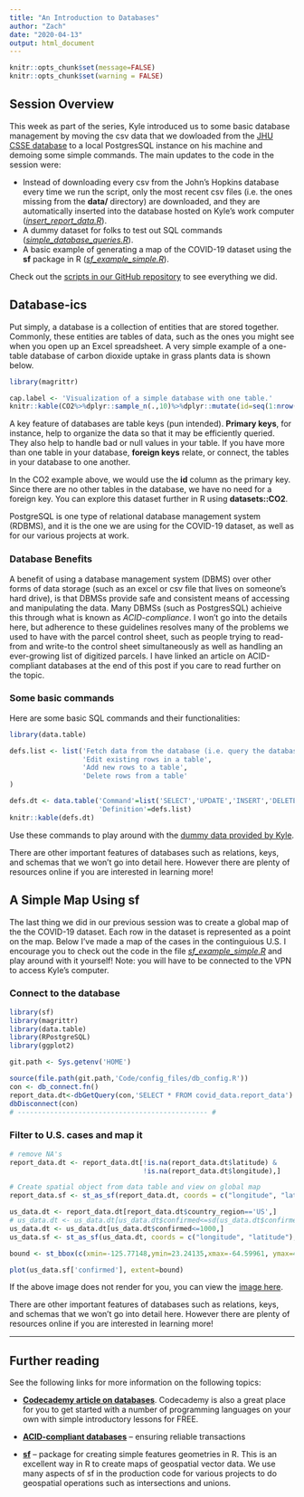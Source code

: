 ```yaml
---
title: "An Introduction to Databases"
author: "Zach"
date: "2020-04-13"
output: html_document
---
```

    
    
```r
knitr::opts_chunk$set(message=FALSE)
knitr::opts_chunk$set(warning = FALSE)
```

## Session Overview
This week as part of the series, Kyle introduced us to some basic database management
by moving the csv data that we dowloaded from the [JHU CSSE database](https://github.com/CSSEGISandData/COVID-19) to a local PostgresSQL instance on his machine and demoing some simple commands.  The main 
updates to the code in the session were:

* Instead of downloading every csv from the John's Hopkins database every time we
run the script, only the most recent csv files (i.e. the ones missing from the **data/** directory) are downloaded, and they are automatically inserted into the database hosted on Kyle's work computer ([*insert_report_data.R*](https://github.com/H4estu/COVID19-Data-Exploration/blob/master/scripts/R/session2/insert_report_data.R)).
* A dummy dataset for folks to test out SQL commands ([*simple_database_queries.R*](https://github.com/H4estu/COVID19-Data-Exploration/blob/master/scripts/R/session2/simple_database_queries.R)).
* A basic example of generating a map of the COVID-19 dataset using the **sf** package in R ([*sf_example_simple.R*](https://github.com/H4estu/COVID19-Data-Exploration/blob/master/scripts/R/session2/sf_example_simple.R)).

Check out the [scripts in our GitHub repository](https://github.com/H4estu/COVID19-Data-Exploration/tree/Rmarkdown/scripts/R/session2)
to see everything we did.  

## Database-ics
Put simply, a database is a collection of entities that are stored together.
Commonly, these entities are tables of data, such as the ones you might see
when you open up an Excel spreadsheet.  A very simple example of a one-table database
of carbon dioxide uptake in grass plants data is shown below.

```r
library(magrittr)

cap.label <- 'Visualization of a simple database with one table.'
knitr::kable(CO2%>%dplyr::sample_n(.,10)%>%dplyr::mutate(id=seq(1:nrow(.))), caption=cap.label)
```

A key feature of databases are table keys (pun intended).  **Primary keys**, for instance, 
help to organize the data so that it may be efficiently queried.  They also help
to handle bad or null values in your table.  If you have more than one table
in your database, **foreign keys** relate, or connect, the tables in your database
to one another.  

In the CO2 example above, we would use the **id** column as the primary key.  Since
there are no other tables in the database, we have no need for a foreign key.  You 
can explore this dataset further in R using **datasets::CO2**.


PostgreSQL is one type of relational database management system (RDBMS), and
it is the one we are using for the COVID-19 dataset, as well as for our various projects at work.  

### Database Benefits 
A benefit of using a database management system (DBMS) over other forms of data storage (such as an excel 
or csv file that lives on someone's hard drive), is that DBMSs provide safe 
and consistent means of accessing and manipulating the data.  Many DBMSs (such as PostgresSQL) achieive 
this through what is known as *ACID-compliance*.  I won't go into the details here,
but adherence to these guidelines resolves many of the problems we used to have with
the parcel control sheet, such as people trying to read-from and write-to the control
sheet simultaneously as well as handling an ever-growing list of digitized parcels.  I have
linked an article on ACID-compliant databases at the end of this post if you care
to read further on the topic.

### Some basic commands
Here are some basic SQL commands and their functionalities:
```r
library(data.table)

defs.list <- list('Fetch data from the database (i.e. query the database)',
                  'Edit existing rows in a table',
                  'Add new rows to a table',
                  'Delete rows from a table'
)

defs.dt <- data.table('Command'=list('SELECT','UPDATE','INSERT','DELETE'),
                      'Definition'=defs.list)
knitr::kable(defs.dt)
```

Use these commands to play around with the [dummy data provided by Kyle](https://github.com/H4estu/COVID19-Data-Exploration/blob/master/scripts/R/session2/simple_database_queries.R).


There are other important features of databases such as relations, keys, and schemas
that we won't go into detail here.  However there are plenty of resources online if you
are interested in learning more!


## A Simple Map Using **sf**
The last thing we did in our previous session was to create a global map of the the
COVID-19 dataset.  Each row in the dataset is represented as a point on the map.
Below I've made a map of the cases in the continguious U.S.  I encourage you to 
check out the code in the file [*sf_example_simple.R*](https://github.com/H4estu/COVID19-Data-Exploration/blob/master/scripts/R/session2/sf_example_simple.R) and play around with it yourself!  Note: you will
have to be connected to the VPN to access Kyle's computer.

### Connect to the database
```r
library(sf)
library(magrittr)
library(data.table)
library(RPostgreSQL)
library(ggplot2)

git.path <- Sys.getenv('HOME')

source(file.path(git.path,'Code/config_files/db_config.R'))
con <- db_connect.fn()
report_data.dt<-dbGetQuery(con,'SELECT * FROM covid_data.report_data') %>% data.table
dbDisconnect(con)  
# ----------------------------------------------- #
```

### Filter to U.S. cases and map it
```r
# remove NA's 
report_data.dt <- report_data.dt[!is.na(report_data.dt$latitude) & 
                                 !is.na(report_data.dt$longitude),]

# Create spatial object from data table and view on global map
report_data.sf <- st_as_sf(report_data.dt, coords = c("longitude", "latitude"), crs=4326)

us_data.dt <- report_data.dt[report_data.dt$country_region=='US',]
# us_data.dt <- us_data.dt[us_data.dt$confirmed<=sd(us_data.dt$confirmed)]
us_data.dt <- us_data.dt[us_data.dt$confirmed<=1000,]
us_data.sf <- st_as_sf(us_data.dt, coords = c("longitude", "latitude"), crs=4326)

bound <- st_bbox(c(xmin=-125.77148,ymin=23.24135,xmax=-64.59961, ymax=48.86471))

plot(us_data.sf['confirmed'], extent=bound)
```

If the above image does not render for you, you can view the [image here](https://github.com/H4estu/COVID19-Data-Exploration/blob/RMarkdown/blog/content/post/session2/US_48_map.PNG).


There are other important features of databases such as relations, keys, and schemas
that we won't go into detail here.  However there are plenty of resources online if you
are interested in learning more!

***


## Further reading
See the following links for more information on the following topics:

* [**Codecademy article on databases**](https://www.codecademy.com/articles/what-is-rdbms-sql).
Codecademy is also a great place for you to get started with a number of programming languages
on your own with simple introductory lessons for FREE.

* [**ACID-compliant databases**](https://database.guide/what-is-acid-in-databases/) -- ensuring
reliable transactions

* [**sf**](https://cran.r-project.org/web/packages/sf/vignettes/sf1.html) -- package for
creating simple features geometries in R.  This is an excellent way in R to create maps
of geospatial vector data.  We use many aspects of sf in the production code for various projects
to do geospatial operations such as intersections and unions.

